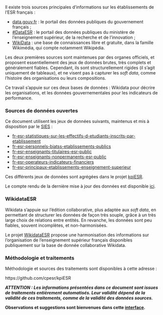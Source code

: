 

Il existe trois sources principales d'informations sur les établissements de l'ESR français :

- [data.gouv.fr](https://www.data.gouv.fr/fr/) : le portail des données publiques du gouvernement français ;
- [#DataESR](https://data.enseignementsup-recherche.gouv.fr/pages/home/) : le portail des données publiques du ministère de l'enseignement supérieur, de la recherche et de l'innovation ;
- [WikiData](https://www.wikidata.org/wiki/Wikidata:Main_Page) : une base de connaissances libre et gratuite, dans la famille Wikimédia, qui compte notamment Wikipédia.

Les deux premières sources sont maintenues par des organes officiels, et proposent essentiellement des jeux de données brutes, très complets et généralement fiables. Cependant, ils sont structurellement rigides (il s'agit uniquement de tableaux), et ne visent pas à capturer les _soft data_, comme l'histoire des organisations ou leurs compositions. 

Ce travail s'appuie sur ces deux bases de données : Wikidata pour décrire les organisations, et les données gouvernementales pour les indicateurs de performance.

### Sources de données ouvertes

Ce document utilisent les jeux de données suivants, maintenus et mis à disposition par le [SIES](https://www.enseignementsup-recherche.gouv.fr/fr/statistiques-et-analyses-50213) : 

- [fr-esr-statistiques-sur-les-effectifs-d-etudiants-inscrits-par-etablissement](https://data.enseignementsup-recherche.gouv.fr/explore/dataset/fr-esr-statistiques-sur-les-effectifs-d-etudiants-inscrits-par-etablissement)
- [fr-esr-personnels-biatss-etablissements-publics](https://data.enseignementsup-recherche.gouv.fr/explore/dataset/fr-esr-personnels-biatss-etablissements-publics)
- [fr-esr-enseignants-titulaires-esr-public](https://data.enseignementsup-recherche.gouv.fr/explore/dataset/fr-esr-enseignants-titulaires-esr-public/)
- [fr-esr-enseignants-nonpermanents-esr-public](https://data.enseignementsup-recherche.gouv.fr/explore/dataset/fr-esr-enseignants-nonpermanents-esr-public/information/)
- [fr-esr-operateurs-indicateurs-financiers](https://data.enseignementsup-recherche.gouv.fr/explore/dataset/fr-esr-operateurs-indicateurs-financiers/information/)
- [fr-esr-principaux-etablissements-enseignement-superieur](https://data.enseignementsup-recherche.gouv.fr/explore/dataset/fr-esr-principaux-etablissements-enseignement-superieur/information/?disjunctive.type_d_etablissement)

Ces différents jeux de données sont agrégées dans le projet [kpiESR](https://github.com/cpesr/kpiESR). 

Le compte rendu de la dernière mise à jour des données est disponible [ici](https://github.com/cpesr/kpiESR/blob/master/maj-data.md).

```{=latex}
\vfill\null
\columnbreak
~ 
\vspace{1.3cm}
```


### WikidataESR {-}

Wikidata s'appuie sur l'édition collaborative, plus adaptée aux  _soft data_, en permettant de structurer les données de façon très souple, grâce à un très large choix de relations entre entités. En revanche, les données sont peu fiables, souvent incomplètes, et non-harmonisées.

Le projet [WikidataESR](https://github.com/cpesr/WikidataESR) propose une harmonisation des informations sur l’organisation de l’enseignement supérieur français disponibles publiquement sur la base de donnée collaborative Wikidata.

### Méthodologie et traitements {-}

Méthodologie et sources des traitements sont disponibles à cette adresse : 

https://github.com/cpesr/kpiESR

```{=latex}
\vfill
```


___ATTENTION : Les informations présentées dans ce document sont issues de traitements entièrement automatisés. Leur validité dépend de la validité de ces traitements, comme de la validité des données sources.___

__Observations et suggestions sont bienvenues dans cette [interface](https://github.com/cpesr/tdbESR-rapport/issues).__ 

